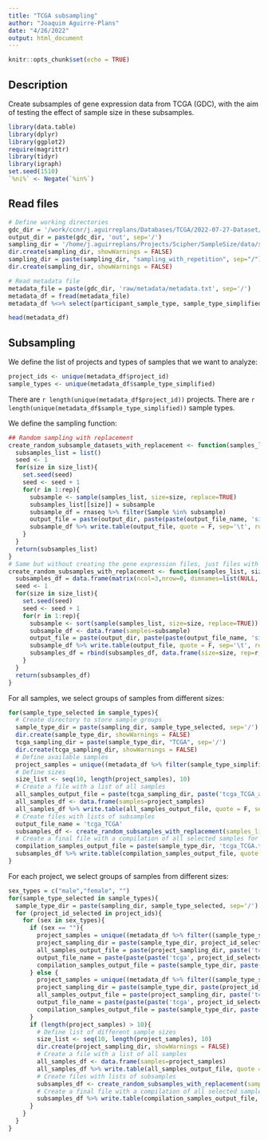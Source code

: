 ```yaml
---
title: "TCGA subsampling"
author: "Joaquim Aguirre-Plans"
date: "4/26/2022"
output: html_document
---
```


```r
knitr::opts_chunk$set(echo = TRUE)
```

## Description

Create subsamples of gene expression data from TCGA (GDC), with the aim of testing the effect of sample size in these subsamples.

```r
library(data.table)
library(dplyr)
library(ggplot2)
require(magrittr)
library(tidyr)
library(igraph)
set.seed(1510)
`%ni%` <- Negate(`%in%`)
```

## Read files

```r
# Define working directories
gdc_dir = '/work/ccnr/j.aguirreplans/Databases/TCGA/2022-07-27-Dataset/TCGA'
output_dir = paste(gdc_dir, 'out', sep='/')
sampling_dir = '/home/j.aguirreplans/Projects/Scipher/SampleSize/data/sampling/TCGA/2022-07-27-Dataset'
dir.create(sampling_dir, showWarnings = FALSE)
sampling_dir = paste(sampling_dir, "sampling_with_repetition", sep="/")
dir.create(sampling_dir, showWarnings = FALSE)

# Read metadata file
metadata_file = paste(gdc_dir, 'raw/metadata/metadata.txt', sep='/')
metadata_df = fread(metadata_file)
metadata_df %<>% select(participant_sample_type, sample_type_simplified, project_id, gender) %>% unique()
```

```r
head(metadata_df)
```

## Subsampling

We define the list of projects and types of samples that we want to analyze:

```r
project_ids <- unique(metadata_df$project_id)
sample_types <- unique(metadata_df$sample_type_simplified)
```

There are `r length(unique(metadata_df$project_id))` projects.
There are `r length(unique(metadata_df$sample_type_simplified))` sample types.

We define the sampling function:

```r
## Random sampling with replacement
create_random_subsample_datasets_with_replacement <- function(samples_list, size_list, rep, rnaseq, output_dir, output_file_name){
  subsamples_list = list()
  seed <- 1
  for(size in size_list){
    set.seed(seed)
    seed <- seed + 1
    for(r in 1:rep){
      subsample <- sample(samples_list, size=size, replace=TRUE)
      subsamples_list[[size]] = subsample
      subsample_df = rnaseq %>% filter(Sample %in% subsample)
      output_file = paste(output_dir, paste(paste(output_file_name, 'size', size, 'rep', r, sep='_'), '.txt', sep=''), sep='/')
      subsample_df %>% write.table(output_file, quote = F, sep='\t', row.names = F, col.names = T)
    }
  }
  return(subsamples_list)
}
# Same but without creating the gene expression files, just files with samples
create_random_subsamples_with_replacement <- function(samples_list, size_list, rep, output_dir, output_file_name){
  subsamples_df = data.frame(matrix(ncol=3,nrow=0, dimnames=list(NULL, c("size", "rep", "samples"))))
  seed <- 1
  for(size in size_list){
    set.seed(seed)
    seed <- seed + 1
    for(r in 1:rep){
      subsample <- sort(sample(samples_list, size=size, replace=TRUE))
      subsample_df <- data.frame(samples=subsample)
      output_file = paste(output_dir, paste(paste(output_file_name, 'size', size, 'rep', r, sep='_'), '.txt', sep=''), sep='/')
      subsample_df %>% write.table(output_file, quote = F, sep='\t', row.names = F, col.names = T)
      subsamples_df = rbind(subsamples_df, data.frame(size=size, rep=r, samples=paste(subsample, collapse = ';')))
    }
  }
  return(subsamples_df)
}

```

For all samples, we select groups of samples from different sizes:

```r
for(sample_type_selected in sample_types){
  # Create directory to store sample groups
  sample_type_dir = paste(sampling_dir, sample_type_selected, sep='/')
  dir.create(sample_type_dir, showWarnings = FALSE)
  tcga_sampling_dir = paste(sample_type_dir, "TCGA", sep='/')
  dir.create(tcga_sampling_dir, showWarnings = FALSE)
  # Define available samples
  project_samples = unique((metadata_df %>% filter(sample_type_simplified == sample_type_selected))$participant_sample_type)
  # Define sizes
  size_list <- seq(10, length(project_samples), 10)
  # Create a file with a list of all samples
  all_samples_output_file = paste(tcga_sampling_dir, paste('tcga_TCGA_all_samples.txt', sep=''), sep='/')
  all_samples_df <- data.frame(samples=project_samples)
  all_samples_df %>% write.table(all_samples_output_file, quote = F, sep='\t', row.names = F, col.names = T)
  # Create files with lists of subsamples
  output_file_name = 'tcga_TCGA'
  subsamples_df <- create_random_subsamples_with_replacement(samples_list=project_samples, size_list=size_list, rep=10, output_dir=tcga_sampling_dir, output_file_name=output_file_name)
  # Create a final file with a compilation of all selected samples for the same project
  compilation_samples_output_file = paste(sample_type_dir, 'tcga_TCGA.txt', sep='/')
  subsamples_df %>% write.table(compilation_samples_output_file, quote = F, sep='\t', row.names = F, col.names = T)
}
```

For each project, we select groups of samples from different sizes:

```r
sex_types = c("male","female", "")
for(sample_type_selected in sample_types){
  sample_type_dir = paste(sampling_dir, sample_type_selected, sep='/')
  for (project_id_selected in project_ids){
    for (sex in sex_types){
      if (sex == ""){
        project_samples = unique((metadata_df %>% filter((sample_type_simplified == sample_type_selected) & (project_id == project_id_selected)))$participant_sample_type)
        project_sampling_dir = paste(sample_type_dir, project_id_selected, sep='/')
        all_samples_output_file = paste(project_sampling_dir, paste('tcga_', project_id_selected, '_all_samples.txt', sep=''), sep='/')
        output_file_name = paste(paste(paste('tcga', project_id_selected, sep="_")))
        compilation_samples_output_file = paste(sample_type_dir, paste(paste('tcga', project_id_selected, sep="_"), '.txt', sep=''), sep='/')
      } else {
        project_samples = unique((metadata_df %>% filter((sample_type_simplified == sample_type_selected) & (project_id == project_id_selected) & (gender == sex)))$participant_sample_type)
        project_sampling_dir = paste(sample_type_dir, paste(project_id_selected, sex, sep="_"), sep='/')
        all_samples_output_file = paste(project_sampling_dir, paste('tcga_', project_id_selected, '_', sex, '_all_samples.txt', sep=''), sep='/')
        output_file_name = paste(paste(paste('tcga', project_id_selected, sex, sep="_")))
        compilation_samples_output_file = paste(sample_type_dir, paste(paste('tcga', project_id_selected, sex, sep="_"), '.txt', sep=''), sep='/')
      }
      if (length(project_samples) > 10){
        # Define list of different sample sizes
        size_list <- seq(10, length(project_samples), 10)
        dir.create(project_sampling_dir, showWarnings = FALSE)
        # Create a file with a list of all samples
        all_samples_df <- data.frame(samples=project_samples)
        all_samples_df %>% write.table(all_samples_output_file, quote = F, sep='\t', row.names = F, col.names = T)
        # Create files with lists of subsamples
        subsamples_df <- create_random_subsamples_with_replacement(samples_list=project_samples, size_list=size_list, rep=10, output_dir=project_sampling_dir, output_file_name=output_file_name)
        # Create a final file with a compilation of all selected samples for the same project
        subsamples_df %>% write.table(compilation_samples_output_file, quote = F, sep='\t', row.names = F, col.names = T)
      }
    }
  }
}
```
